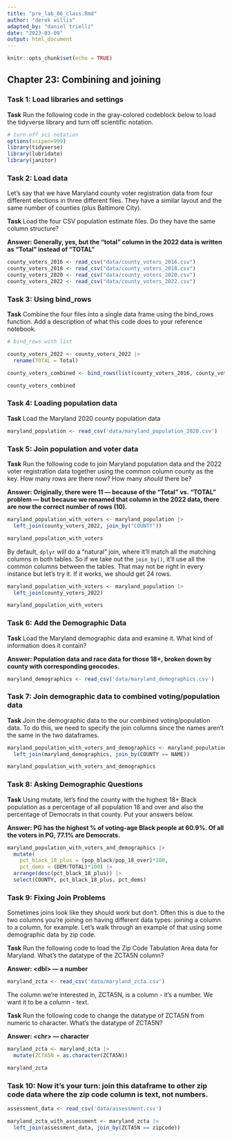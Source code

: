 ```yaml
---
title: "pre_lab_06_class.Rmd"
author: "derek willis"
adapted_by: "daniel trielli"
date: "2023-03-09"
output: html_document
---
```


```r
knitr::opts_chunk$set(echo = TRUE)
```

## Chapter 23: Combining and joining

### Task 1: Load libraries and settings

**Task** Run the following code in the gray-colored codeblock below to load the tidyverse library and turn off scientific notation.

```r
# turn off sci notation
options(scipen=999)
library(tidyverse)
library(lubridate)
library(janitor)
```

### Task 2: Load data

Let's say that we have Maryland county voter registration data from four different elections in three different files. They have a similar layout and the same number of counties (plus Baltimore City).

**Task** Load the four CSV population estimate files. Do they have the same column structure?

**Answer: Generally, yes, but the "total" column in the 2022 data is written as "Total" instead of "TOTAL"**

```r
county_voters_2016 <- read_csv("data/county_voters_2016.csv")
county_voters_2018 <- read_csv("data/county_voters_2018.csv")
county_voters_2020 <- read_csv("data/county_voters_2020.csv")
county_voters_2022 <- read_csv("data/county_voters_2022.csv")
```

### Task 3: Using bind_rows

**Task** Combine the four files into a single data frame using the bind_rows function. Add a description of what this code does to your reference notebook.

```r
# bind_rows with list

county_voters_2022 <- county_voters_2022 |>
  rename(TOTAL = Total)

county_voters_combined <- bind_rows(list(county_voters_2016, county_voters_2018, county_voters_2020, county_voters_2022))

county_voters_combined
```

### Task 4: Loading population data

**Task** Load the Maryland 2020 county population data

```r
maryland_population <- read_csv('data/maryland_population_2020.csv')
```

### Task 5: Join population and voter data

**Task** Run the following code to join Maryland population data and the 2022 voter registration data together using the common column county as the key. How many rows are there now? How many *should* there be?

**Answer: Originally, there were 11 — because of the "Total" vs. "TOTAL" problem — but because we renamed that column in the 2022 data, there are now the correct number of rows (10).**

```r
maryland_population_with_voters <- maryland_population |> 
  left_join(county_voters_2022, join_by("COUNTY"))

maryland_population_with_voters 
```

By default, `dplyr` will do a "natural" join, where it'll match all the matching columns in both tables. So if we take out the `join_by()`, it'll use all the common columns between the tables. That may not be right in every instance but let's try it. If it works, we should get 24 rows.

```r
maryland_population_with_voters <- maryland_population |> 
  left_join(county_voters_2022)

maryland_population_with_voters
```

### Task 6: Add the Demographic Data

**Task** Load the Maryland demographic data and examine it. What kind of information does it contain?

**Answer: Population data and race data for those 18+, broken down by county with corresponding geocodes.**

```r
maryland_demographics <- read_csv('data/maryland_demographics.csv')
```

### Task 7: Join demographic data to combined voting/population data

**Task** Join the demographic data to the our combined voting/population data. To do this, we need to specify the join columns since the names aren't the same in the two dataframes.

```r
maryland_population_with_voters_and_demographics <- maryland_population_with_voters |> 
  left_join(maryland_demographics, join_by(COUNTY == NAME))

maryland_population_with_voters_and_demographics
```

### Task 8: Asking Demographic Questions

**Task** Using mutate, let's find the county with the highest 18+ Black population as a percentage of all population 18 and over and also the percentage of Democrats in that county. Put your answers below.

**Answer: PG has the highest % of voting-age Black people at 60.9%. Of all the voters in PG, 77.1% are Democrats.**

```r
maryland_population_with_voters_and_demographics |>
  mutate(
    pct_black_18_plus = (pop_black/pop_18_over)*100, 
    pct_dems = (DEM/TOTAL)*100) |> 
  arrange(desc(pct_black_18_plus)) |> 
  select(COUNTY, pct_black_18_plus, pct_dems)

```

### Task 9: Fixing Join Problems

Sometimes joins look like they should work but don't. Often this is due to the two columns you're joining on having different data types: joining a <chr> column to a <dbl> column, for example. Let's walk through an example of that using some demographic data by zip code.

**Task** Run the following code to load the Zip Code Tabulation Area data for Maryland. What's the datatype of the ZCTA5N column?

**Answer: \<dbl\> — a number**

```r
maryland_zcta <- read_csv('data/maryland_zcta.csv')
```

The column we're interested in, ZCTA5N, is a <dbl> column - it's a number. We want it to be a <chr> column - text.

**Task** Run the following code to change the datatype of ZCTA5N from numeric to character. What's the datatype of ZCTA5N?

**Answer: \<chr\> — character**

```r
maryland_zcta <- maryland_zcta |> 
  mutate(ZCTA5N = as.character(ZCTA5N))

maryland_zcta
```

### Task 10: Now it's your turn: join this dataframe to other zip code data where the zip code column is text, not numbers.

```r
assessment_data <- read_csv('data/assessment.csv')

maryland_zcta_with_assessment <- maryland_zcta |> 
  left_join(assessment_data, join_by(ZCTA5N == zipcode))

```
